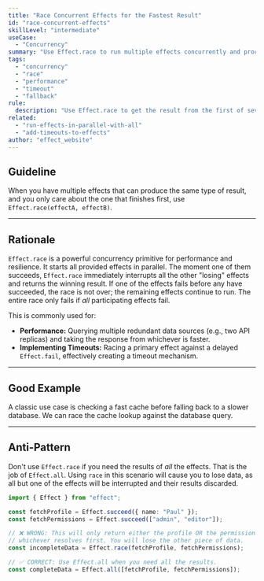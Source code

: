```yaml
---
title: "Race Concurrent Effects for the Fastest Result"
id: "race-concurrent-effects"
skillLevel: "intermediate"
useCase:
  - "Concurrency"
summary: "Use Effect.race to run multiple effects concurrently and proceed with the result of the one that succeeds first, automatically interrupting the others."
tags:
  - "concurrency"
  - "race"
  - "performance"
  - "timeout"
  - "fallback"
rule:
  description: "Use Effect.race to get the result from the first of several effects to succeed, automatically interrupting the losers."
related:
  - "run-effects-in-parallel-with-all"
  - "add-timeouts-to-effects"
author: "effect_website"
---
```


## Guideline

When you have multiple effects that can produce the same type of result, and you only care about the one that finishes first, use `Effect.race(effectA, effectB)`.

---

## Rationale

`Effect.race` is a powerful concurrency primitive for performance and resilience. It starts all provided effects in parallel. The moment one of them succeeds, `Effect.race` immediately interrupts all the other "losing" effects and returns the winning result. If one of the effects fails before any have succeeded, the race is not over; the remaining effects continue to run. The entire race only fails if *all* participating effects fail.

This is commonly used for:
-   **Performance:** Querying multiple redundant data sources (e.g., two API replicas) and taking the response from whichever is faster.
-   **Implementing Timeouts:** Racing a primary effect against a delayed `Effect.fail`, effectively creating a timeout mechanism.

---

## Good Example

A classic use case is checking a fast cache before falling back to a slower database. We can race the cache lookup against the database query.

<Example path="./src/race-concurrent-effects.ts" />

---

## Anti-Pattern

Don't use `Effect.race` if you need the results of *all* the effects. That is the job of `Effect.all`. Using `race` in this scenario will cause you to lose data, as all but one of the effects will be interrupted and their results discarded.

```typescript
import { Effect } from "effect";

const fetchProfile = Effect.succeed({ name: "Paul" });
const fetchPermissions = Effect.succeed(["admin", "editor"]);

// ❌ WRONG: This will only return either the profile OR the permissions,
// whichever resolves first. You will lose the other piece of data.
const incompleteData = Effect.race(fetchProfile, fetchPermissions);

// ✅ CORRECT: Use Effect.all when you need all the results.
const completeData = Effect.all([fetchProfile, fetchPermissions]);
```